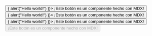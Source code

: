 
<div className="w-full flex flex-col gap-3 justify-center items-center">
    <Button styleType="primary" className="w-fit transition duration-150 ease-in-out" onClick={() => {
        alert("Hello world!")
    }}>
        ¡Este botón es un componente hecho con MDX!
    </Button>
    <Button styleType="secondary" className="w-fit transition duration-150 ease-in-out" onClick={() => {
        alert("Hello world!")
    }}>
        ¡Este botón es un componente hecho con MDX!
    </Button>
    <Button styleType="danger" className="w-fit transition duration-150 ease-in-out" onClick={() => {
        alert("Hello world!")
    }}>
        ¡Este botón es un componente hecho con MDX!
    </Button>
    <Button styleType="primary" className="w-fit transition duration-150 ease-in-out opacity-70" disabled={true}>
        ¡Este botón es un componente hecho con MDX!
    </Button>
</div>